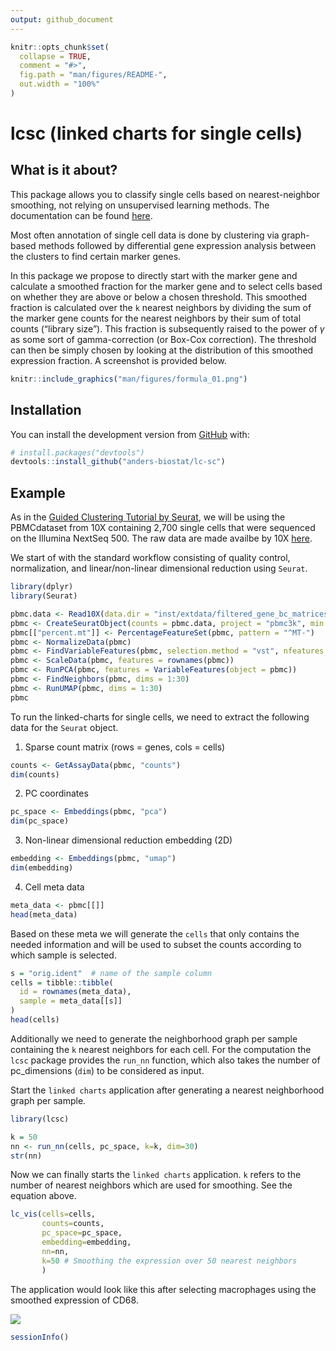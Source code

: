 ```yaml
---
output: github_document
---
```


<!-- README.md is generated from README.Rmd. Please edit that file -->

```r
knitr::opts_chunk$set(
  collapse = TRUE,
  comment = "#>",
  fig.path = "man/figures/README-",
  out.width = "100%"
)
```

# lcsc (linked charts for single cells)

<!-- badges: start -->
<!-- badges: end -->

## What is it about?

This package allows you to classify single cells based on nearest-neighbor smoothing, 
not relying on unsupervised learning methods. The documentation can be found [here](https://anders-biostat.github.io/lcsc/index.html).

Most often annotation of single cell data is done by clustering via graph-based methods followed by differential gene expression analysis between the clusters to find certain marker genes.

In this package we propose to directly start with the marker gene and calculate a smoothed fraction for the marker gene and to select cells based on whether they are above or below a chosen threshold. This smoothed fraction is calculated over the `k` nearest neighbors by dividing the sum of the marker gene counts for the nearest neighbors by their sum of total counts ("library size"). This fraction is subsequently raised to the power of $\gamma$ as some sort of gamma-correction (or Box-Cox correction). The threshold can then be simply chosen by looking at the distribution of this smoothed expression fraction. A screenshot is provided below.

```r
knitr::include_graphics("man/figures/formula_01.png")
```

## Installation

You can install the development version from [GitHub](https://github.com/) with:

``` r
# install.packages("devtools")
devtools::install_github("anders-biostat/lc-sc")
```

## Example

As in the [Guided Clustering Tutorial by Seurat](https://satijalab.org/seurat/articles/pbmc3k_tutorial.html), we will be using the PBMCdataset from 10X containing 2,700 single cells that were sequenced on the Illumina NextSeq 500. The raw data are made availbe by 10X [here](https://cf.10xgenomics.com/samples/cell/pbmc3k/pbmc3k_filtered_gene_bc_matrices.tar.gz).

We start of with the standard workflow consisting of quality control, normalization, and
linear/non-linear dimensional reduction using `Seurat`.

```r
library(dplyr)
library(Seurat)

pbmc.data <- Read10X(data.dir = "inst/extdata/filtered_gene_bc_matrices/hg19/")
pbmc <- CreateSeuratObject(counts = pbmc.data, project = "pbmc3k", min.cells = 3, min.features = 200)
pbmc[["percent.mt"]] <- PercentageFeatureSet(pbmc, pattern = "^MT-")
pbmc <- NormalizeData(pbmc)
pbmc <- FindVariableFeatures(pbmc, selection.method = "vst", nfeatures = 2000)
pbmc <- ScaleData(pbmc, features = rownames(pbmc))
pbmc <- RunPCA(pbmc, features = VariableFeatures(object = pbmc))
pbmc <- FindNeighbors(pbmc, dims = 1:30)
pbmc <- RunUMAP(pbmc, dims = 1:30)
pbmc
```

To run the linked-charts for single cells, we need to extract the following data for the `Seurat` object.

1. Sparse count matrix (rows = genes, cols = cells)

```r
counts <- GetAssayData(pbmc, "counts")
dim(counts)
```

2. PC coordinates

```r
pc_space <- Embeddings(pbmc, "pca")
dim(pc_space)
```


3. Non-linear dimensional reduction embedding (2D)

```r
embedding <- Embeddings(pbmc, "umap")
dim(embedding)
```


4. Cell meta data

```r
meta_data <- pbmc[[]]
head(meta_data)
```

Based on these meta we will generate the `cells` that only contains the needed information and will be used to subset the counts according to which sample is selected.

```r
s = "orig.ident"  # name of the sample column
cells = tibble::tibble(
  id = rownames(meta_data),
  sample = meta_data[[s]]
)
head(cells)
```

Additionally we need to generate the neighborhood graph per sample containing the `k` nearest neighbors for each cell. For the computation the `lcsc` package provides the `run_nn` function, which also takes the number of pc_dimensions (`dim`) to be considered as input.

Start the `linked charts` application after generating a nearest neighborhood graph per sample.

```r
library(lcsc)

k = 50
nn <- run_nn(cells, pc_space, k=k, dim=30)
str(nn)
```

Now we can finally starts the `linked charts` application. `k` refers to the number of
nearest neighbors which are used for smoothing. See the equation above.

```r
lc_vis(cells=cells,
       counts=counts,
       pc_space=pc_space,
       embedding=embedding,
       nn=nn,
       k=50 # Smoothing the expression over 50 nearest neighbors
       )
```


The application would look like this after selecting macrophages using the smoothed expression of CD68.

![](man/figures/pbmc_lcsc_application.png)

```r
sessionInfo()
```


